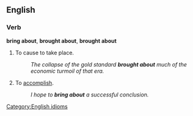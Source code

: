 ==English==

===Verb===
'''bring about''', '''brought about''', '''brought about'''

# To cause to take place.
#: ''The collapse of the gold standard '''brought about''' much of the economic turmoil of that era.''
# To [[accomplish]].
#: ''I hope to '''bring about''' a successful conclusion.''

[[Category:English idioms]]